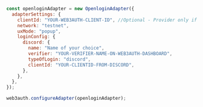 ```js
const openloginAdapter = new OpenloginAdapter({
  adapterSettings: {
    clientId: "YOUR-WEB3AUTH-CLIENT-ID", //Optional - Provider only if you haven't provided it in the Web3Auth Instantiation Code
    network: "testnet",
    uxMode: "popup",
    loginConfig: {
      discord: {
        name: "Name of your choice",
        verifier: "YOUR-VERIFIER-NAME-ON-WEB3AUTH-DASHBOARD",
        typeOfLogin: "discord",
        clientId: "YOUR-CLIENTID-FROM-DISCORD",
      },
    },
  },
});

web3auth.configureAdapter(openloginAdapter);
```
